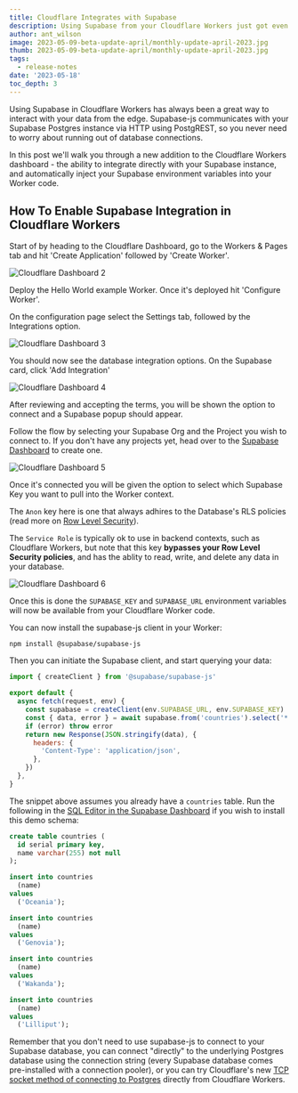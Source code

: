 ```yaml
---
title: Cloudflare Integrates with Supabase
description: Using Supabase from your Cloudflare Workers just got even easier.
author: ant_wilson
image: 2023-05-09-beta-update-april/monthly-update-april-2023.jpg
thumb: 2023-05-09-beta-update-april/monthly-update-april-2023.jpg
tags:
  - release-notes
date: '2023-05-18'
toc_depth: 3
---
```


Using Supabase in Cloudflare Workers has always been a great way to interact with your data from the edge. Supabase-js communicates with your Supabase Postgres instance via HTTP using PostgREST, so you never need to worry about running out of database connections.

In this post we'll walk you through a new addition to the Cloudflare Workers dashboard - the ability to integrate directly with your Supabase instance, and automatically inject your Supabase environment variables into your Worker code.

## How To Enable Supabase Integration in Cloudflare Workers

Start of by heading to the Cloudflare Dashboard, go to the Workers & Pages tab and hit 'Create Application' followed by 'Create Worker'.

![Cloudflare Dashboard 2](/images/blog/cloudflare-integration/2.png)

Deploy the Hello World example Worker. Once it's deployed hit 'Configure Worker'.

On the configuration page select the Settings tab, followed by the Integrations option.

![Cloudflare Dashboard 3](/images/blog/cloudflare-integration/3.png)

You should now see the database integration options. On the Supabase card, click 'Add Integration'

![Cloudflare Dashboard 4](/images/blog/cloudflare-integration/4.png)

After reviewing and accepting the terms, you will be shown the option to connect and a Supabase popup should appear.

Follow the flow by selecting your Supabase Org and the Project you wish to connect to. If you don't have any projects yet, head over to the [Supabase Dashboard](https://app.supabase.com) to create one.

![Cloudflare Dashboard 5](/images/blog/cloudflare-integration/5.png)

Once it's connected you will be given the option to select which Supabase Key you want to pull into the Worker context.

The `Anon` key here is one that always adhires to the Database's RLS policies (read more on [Row Level Security](https://supabase.com/docs/guides/auth/row-level-security)).

The `Service Role` is typically ok to use in backend contexts, such as Cloudflare Workers, but note that this key **bypasses your Row Level Security policies**, and has the ablity to read, write, and delete any data in your database.

![Cloudflare Dashboard 6](/images/blog/cloudflare-integration/6.png)

Once this is done the `SUPABASE_KEY` and `SUPABASE_URL` environment variables will now be available from your Cloudflare Worker code.

You can now install the supabase-js client in your Worker:

`npm install @supabase/supabase-js`

Then you can initiate the Supabase client, and start querying your data:

```javascript
import { createClient } from '@supabase/supabase-js'

export default {
  async fetch(request, env) {
    const supabase = createClient(env.SUPABASE_URL, env.SUPABASE_KEY)
    const { data, error } = await supabase.from('countries').select('*')
    if (error) throw error
    return new Response(JSON.stringify(data), {
      headers: {
        'Content-Type': 'application/json',
      },
    })
  },
}
```

The snippet above assumes you already have a `countries` table. Run the following in the [SQL Editor in the Supabase Dashboard](https://app.supabase.com/project/_/sql) if you wish to install this demo schema:

```sql
create table countries (
  id serial primary key,
  name varchar(255) not null
);

insert into countries
  (name)
values
  ('Oceania');

insert into countries
  (name)
values
  ('Genovia');

insert into countries
  (name)
values
  ('Wakanda');

insert into countries
  (name)
values
  ('Lilliput');
```

Remember that you don't need to use supabase-js to connect to your Supabase database, you can connect "directly" to the underlying Postgres database using the connection string (every Supabase database comes pre-installed with a connection pooler), or you can try Cloudflare's new [TCP socket method of connecting to Postgres](https://blog.cloudflare.com/workers-tcp-socket-api-connect-databases/) directly from Cloudflare Workers.
